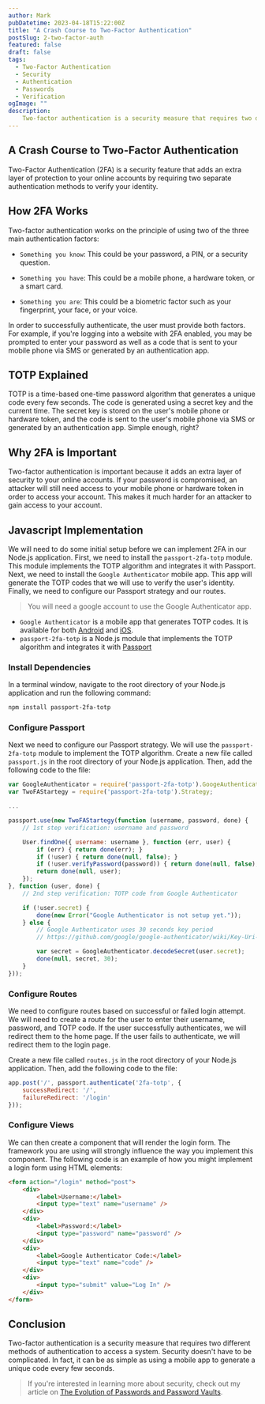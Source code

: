 ```yaml
---
author: Mark
pubDatetime: 2023-04-18T15:22:00Z
title: "A Crash Course to Two-Factor Authentication"
postSlug: 2-two-factor-auth
featured: false
draft: false
tags:
  - Two-Factor Authentication
  - Security
  - Authentication
  - Passwords
  - Verification
ogImage: ""
description:
    Two-factor authentication is a security measure that requires two different methods of authentication to access a system. This article will explain what two-factor authentication is, how it works, and why it's important.
---
```


## A Crash Course to Two-Factor Authentication

Two-Factor Authentication (2FA) is a security feature that adds an extra layer of protection to your online accounts by requiring two separate authentication methods to verify your identity.

## How 2FA Works

 Two-factor authentication works on the principle of using two of the three main authentication factors: 

 - `Something you know`: This could be your password, a PIN, or a security question.

 - `Something you have`: This could be a mobile phone, a hardware token, or a smart card.

 - `Something you are`: This could be a biometric factor such as your fingerprint, your face, or your voice.

In order to successfully authenticate, the user must provide both factors. For example, if you're logging into a website with 2FA enabled, you may be prompted to enter your password as well as a code that is sent to your mobile phone via SMS or generated by an authentication app.

## TOTP Explained

TOTP is a time-based one-time password algorithm that generates a unique code every few seconds. The code is generated using a secret key and the current time. The secret key is stored on the user's mobile phone or hardware token, and the code is sent to the user's mobile phone via SMS or generated by an authentication app. Simple enough, right?

## Why 2FA is Important

Two-factor authentication is important because it adds an extra layer of security to your online accounts. If your password is compromised, an attacker will still need access to your mobile phone or hardware token in order to access your account. This makes it much harder for an attacker to gain access to your account.

## Javascript Implementation

We will need to do some initial setup before we can implement 2FA in our Node.js application. First, we need to install the `passport-2fa-totp` module. This module implements the TOTP algorithm and integrates it with Passport. Next, we need to install the `Google Authenticator` mobile app. This app will generate the TOTP codes that we will use to verify the user's identity. Finally, we need to configure our Passport strategy and our routes. 

> You will need a google account to use the Google Authenticator app.

- `Google Authenticator` is a mobile app that generates TOTP codes. It is available for both [Android](https://play.google.com/store/apps/details?id=com.google.android.apps.authenticator2) and [iOS](https://itunes.apple.com/us/app/google-authenticator/id388497605?mt=8).
- `passport-2fa-totp` is a Node.js module that implements the TOTP algorithm and integrates it with [Passport](https://www.npmjs.com/package/passport-2fa-totp)

### Install Dependencies

In a terminal window, navigate to the root directory of your Node.js application and run the following command:

```bash
npm install passport-2fa-totp
```

### Configure Passport

Next we need to configure our Passport strategy. We will use the `passport-2fa-totp` module to implement the TOTP algorithm. Create a new file called `passport.js` in the root directory of your Node.js application. Then, add the following code to the file:

```js
var GoogleAuthenticator = require('passport-2fa-totp').GoogeAuthenticator;
var TwoFAStartegy = require('passport-2fa-totp').Strategy;

...

passport.use(new TwoFAStartegy(function (username, password, done) {
    // 1st step verification: username and password

    User.findOne({ username: username }, function (err, user) {
        if (err) { return done(err); }
        if (!user) { return done(null, false); }
        if (!user.verifyPassword(password)) { return done(null, false); }
        return done(null, user);
    });
}, function (user, done) {
    // 2nd step verification: TOTP code from Google Authenticator

    if (!user.secret) {
        done(new Error("Google Authenticator is not setup yet."));
    } else {
        // Google Authenticator uses 30 seconds key period
        // https://github.com/google/google-authenticator/wiki/Key-Uri-Format

        var secret = GoogleAuthenticator.decodeSecret(user.secret);
        done(null, secret, 30);
    }
}));
```

### Configure Routes

We need to configure routes based on successful or failed login attempt. We will need to create a route for the user to enter their username, password, and TOTP code. If the user successfully authenticates, we will redirect them to the home page. If the user fails to authenticate, we will redirect them to the login page. 

Create a new file called `routes.js` in the root directory of your Node.js application. Then, add the following code to the file:

```js
app.post('/', passport.authenticate('2fa-totp', {
    successRedirect: '/',
    failureRedirect: '/login'
}));
```

### Configure Views

We can then create a component that will render the login form. The framework you are using will strongly influence the way you implement this component. The following code is an example of how you might implement a login form using HTML elements:

```html
<form action="/login" method="post">
    <div>
        <label>Username:</label>
        <input type="text" name="username" />
    </div>
    <div>
        <label>Password:</label>
        <input type="password" name="password" />
    </div>
    <div>
        <label>Google Authenticator Code:</label>
        <input type="text" name="code" />
    </div>
    <div>
        <input type="submit" value="Log In" />
    </div>
</form>
```

## Conclusion

Two-factor authentication is a security measure that requires two different methods of authentication to access a system. Security doesn't have to be complicated. In fact, it can be as simple as using a mobile app to generate a unique code every few seconds. 


> If you're interested in learning more about security, check out my article on [The Evolution of Passwords and Password Vaults](1-password).

